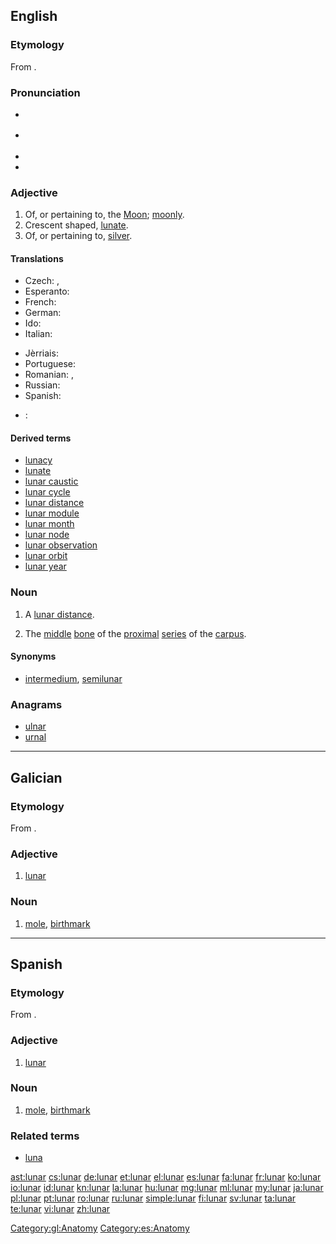==English==

===Etymology===
From {{etyl|la|en}} {{term|lunaris|lūnāris|lang=la}}.

===Pronunciation===
* {{a|UK}} {{IPA|/ˈluː.nə/}}
* {{a|US}} {{IPA|/ˈlu.nɚ/}}
* {{audio|en-us-lunar.ogg|Audio (US)}}
* {{rhymes|uːnə(r)}}

===Adjective===
{{en-adj|-}}

# Of, or pertaining to, the [[Moon]]; [[moonly]].
# Crescent shaped, [[lunate]].
# Of, or pertaining to, [[silver]].

====Translations====
{{trans-top|of, or pertaining to, the moon}}
* Czech: {{t-|cs|lunární}}, {{t+|cs|měsíční}}
* Esperanto: {{t-|eo|luna}}
* French: {{t+|fr|lunaire}}
* German: {{t+|de|lunar}}
* Ido: {{t+|io|lunala}}
* Italian: {{t+|it|lunare}}
{{trans-mid}}
* Jèrriais: {{tø|roa-jer|leunaithe}}
* Portuguese: {{t+|pt|lunar|m|f}}
* Romanian: {{t+|ro|lunar|m}}, {{t-|ro|lunară|f}}
* Russian: {{t+|ru|лунный|tr=lúnnyj|sc=Cyrl}}
* Spanish: {{t+|es|lunar|m|f}}
{{trans-bottom}}

{{trans-top|crescent shaped, lunate}}
{{trans-mid}}
{{trans-bottom}}

{{trans-top|of, or pertaining to, silver}}
{{trans-mid}}
{{trans-bottom}}

{{checktrans-top}}
* {{ttbc|de}}: {{t|de|Mond-}}
{{trans-mid}}
{{trans-bottom}}

====Derived terms====
* [[lunacy]]
* [[lunate]]
* [[lunar caustic]]
* [[lunar cycle]]
* [[lunar distance]]
* [[lunar module]]
* [[lunar month]]
* [[lunar node]]
* [[lunar observation]]
* [[lunar orbit]]
* [[lunar year]]

===Noun===
{{en-noun}}

# {{astronomy}} A [[lunar distance]].
# {{anatomy}} The [[middle]] [[bone]] of the [[proximal]] [[series]] of the [[carpus]].

====Synonyms====
* {{sense|bone}} [[intermedium]], [[semilunar]]

{{Webster 1913}}

===Anagrams===
* [[ulnar#English|ulnar]]
* [[urnal#English|urnal]]

----

==Galician==

===Etymology===
From {{etyl|la|gl}} {{term|lunaris|lūnāris|lang=la}}.

===Adjective===
{{gl-adj|pl=lunares}}

# [[#English|lunar]]

===Noun===
{{gl-noun|m|lunares}}

# [[mole]], [[birthmark]]

[[Category:gl:Anatomy]]

----

==Spanish==

===Etymology===
From {{etyl|la|es}} {{term|lunaris|lūnāris|lang=la}}.

===Adjective===
{{es-adj|pl=lunares}}

# [[#English|lunar]]

===Noun===
{{es-noun|m|pl=lunares}}

# [[mole]], [[birthmark]]

===Related terms===
* [[luna]]

[[Category:es:Anatomy]]

[[ast:lunar]]
[[cs:lunar]]
[[de:lunar]]
[[et:lunar]]
[[el:lunar]]
[[es:lunar]]
[[fa:lunar]]
[[fr:lunar]]
[[ko:lunar]]
[[io:lunar]]
[[id:lunar]]
[[kn:lunar]]
[[la:lunar]]
[[hu:lunar]]
[[mg:lunar]]
[[ml:lunar]]
[[my:lunar]]
[[ja:lunar]]
[[pl:lunar]]
[[pt:lunar]]
[[ro:lunar]]
[[ru:lunar]]
[[simple:lunar]]
[[fi:lunar]]
[[sv:lunar]]
[[ta:lunar]]
[[te:lunar]]
[[vi:lunar]]
[[zh:lunar]]